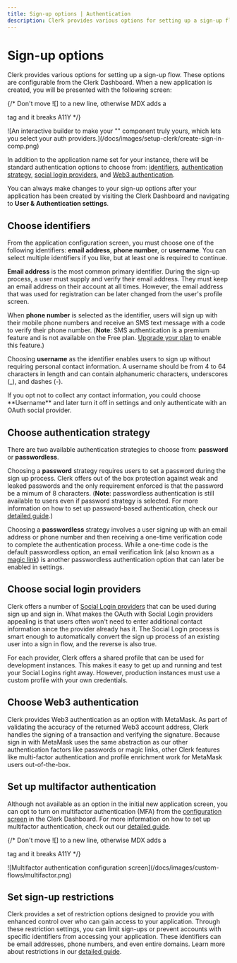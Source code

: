 ```yaml
---
title: Sign-up options | Authentication
description: Clerk provides various options for setting up a sign-up flow.
---
```


# Sign-up options

Clerk provides various options for setting up a sign-up flow. These options are configurable from the Clerk Dashboard. When a new application is created, you will be presented with the following screen:

{/* Don't move ![] to a new line, otherwise MDX adds a <p> tag and it breaks A11Y */}

<div style={{filter: "drop-shadow(rgba(0, 0, 0, 0.16) 0px 12px 24px)"}}>![An interactive builder to make your "<SignIn />" component truly yours, which lets you select your auth providers.](/docs/images/setup-clerk/create-sign-in-comp.png)</div>

In addition to the application name set for your instance, there will be standard authentication options to choose from: [identifiers](#choose-identifiers), [authentication strategy](#choose-authentication-strategy), [social login providers](#choose-social-login-providers), and [Web3 authentication](#choose-web3-authentication).

You can always make changes to your sign-up options after your application has been created by visiting the Clerk Dashboard and navigating to **User & Authentication settings**.

## Choose identifiers

From the application configuration screen, you must choose one of the following identifiers: **email address**, **phone number**, or **username**. You can select multiple identifiers if you like, but at least one is required to continue.

**Email address** is the most common primary identifier. During the sign-up process, a user must supply and verify their email address. They must keep an email address on their account at all times. However, the email address that was used for registration can be later changed from the user's profile screen.

When **phone number** is selected as the identifier, users will sign up with their mobile phone numbers and receive an SMS text message with a code to verify their phone number. (**Note**: SMS authentication is a premium feature and is not available on the Free plan. [Upgrade your plan](https://clerk.com/pricing) to enable this feature.)

Choosing **username** as the identifier enables users to sign up without requiring personal contact information. A username should be from 4 to 64 characters in length and can contain alphanumeric characters, underscores (_), and dashes (-).

<Callout type="info">
  If you opt not to collect any contact information, you could choose **Username** and later turn it off in settings and only authenticate with an OAuth social provider.
</Callout>

## Choose authentication strategy

There are two available authentication strategies to choose from: **password** or **passwordless**.

Choosing a **password** strategy requires users to set a password during the sign up process. Clerk offers out of the box protection against weak and leaked passwords and the only requirement enforced is that the password be a mimum of 8 characters. (**Note**: passwordless authentication is still available to users even if password strategy is selected. For more information on how to set up password-based authentication, check our [detailed guide](/docs/custom-flows/email-password).)

Choosing a **passwordless** strategy involves a user signing up with an email address or phone number and then receiving a one-time verification code to complete the authentication process. While a one-time code is the default passwordless option, an email verification link (also known as a [magic link](/docs/custom-flows/magic-links)) is another passwordless authentication option that can later be enabled in settings.

## Choose social login providers

Clerk offers a number of [Social Login providers](/docs/authentication/social-connections/oauth) that can be used during sign up and sign in. What makes the OAuth with Social Login providers appealing is that users often won't need to enter additional contact information since the provider already has it. The Social Login process is smart enough to automatically convert the sign up process of an existing user into a sign in flow, and the reverse is also true.

For each provider, Clerk offers a shared profile that can be used for development instances. This makes it easy to get up and running and test your Social Logins right away. However, production instances must use a custom profile with your own credentials.

## Choose Web3 authentication

Clerk provides Web3 authentication as an option with MetaMask. As part of validating the accuracy of the returned Web3 account address, Clerk handles the signing of a transaction and verifying the signature. Because sign in with MetaMask uses the same abstraction as our other authentication factors like passwords or magic links, other Clerk features like multi-factor authentication and profile enrichment work for MetaMask users out-of-the-box.

## Set up multifactor authentication

Although not available as an option in the initial new application screen, you can opt to turn on multifactor authentication (MFA) from the [configuration screen](https://dashboard.clerk.com/last-active?path=/user-authentication/multi-factor) in the Clerk Dashboard. For more information on how to set up multifactor authentication, check out our [detailed guide](/docs/custom-flows/mfa#overview).

{/* Don't move ![] to a new line, otherwise MDX adds a <p> tag and it breaks A11Y */}

<div style={{filter: "drop-shadow(rgba(0, 0, 0, 0.16) 0px 12px 24px)"}}>![Multifactor authentication configuration screen](/docs/images/custom-flows/multifactor.png)</div>

## Set sign-up restrictions

Clerk provides a set of restriction options designed to provide you with enhanced control over who can gain access to your application. Through these restriction settings, you can limit sign-ups or prevent accounts with specific identifiers from accessing your application.  These identifiers can be email addresses, phone numbers, and even entire domains. Learn more about restrictions in our [detailed guide](/docs/authentication/configuration/restrictions).
